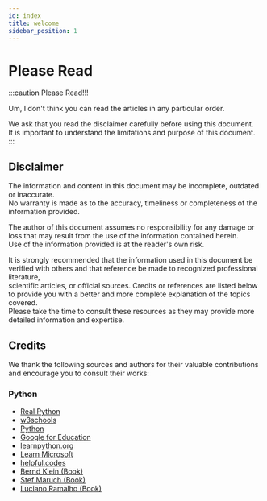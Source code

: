 ```yaml
---
id: index
title: welcome
sidebar_position: 1
---
```


# Please Read


:::caution Please Read!!!

Um, I don't think you can read the articles in any particular order.  

We ask that you read the disclaimer carefully before using this document.  
It is important to understand the limitations and purpose of this document.
:::


## Disclaimer

The information and content in this document may be incomplete, outdated or inaccurate.  
No warranty is made as to the accuracy, timeliness or completeness of the information provided.  


The author of this document assumes no responsibility for any damage or loss that may result from the use of the information contained herein.  
Use of the information provided is at the reader's own risk.  


It is strongly recommended that the information used in this document be verified with others and that reference be made to recognized professional literature,  
scientific articles, or official sources. Credits or references are listed below to provide you with a better and more complete explanation of the topics covered.    
Please take the time to consult these resources as they may provide more detailed information and expertise.  



## Credits

We thank the following sources and authors for their valuable contributions and encourage you to consult their works:

### Python

- [Real Python](https://realpython.com)
- [w3schools](https://www.w3schools.com/python/default.asp)
- [Python](https://www.python.org/)
- [Google for Education](https://developers.google.com/edu/python/)
- [learnpython.org](https://www.learnpython.org/)
- [Learn Microsoft](https://learn.microsoft.com/en-us/training/paths/beginner-python/)
- [helpful.codes](https://python.helpful.codes/)
- [Bernd Klein (Book)](https://www.amazon.com/stores/author/B00G34KN4U)
- [Stef Maruch (Book)](https://www.amazon.com/stores/Stef-Maruch/author/B001IO9JYK)
- [Luciano Ramalho (Book)](https://www.amazon.com/stores/Luciano-Ramalho/author/B00O6IY1S4)


